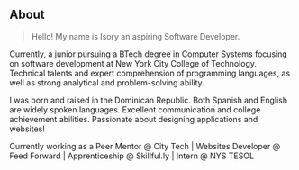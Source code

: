 ## About

> Hello! My name is Isory an aspiring Software Developer.

Currently, a junior pursuing a BTech degree in Computer Systems focusing on software development at New York City College of Technology. Technical talents and expert comprehension of programming languages, as well as strong analytical and problem-solving ability.

I was born and raised in the Dominican Republic. Both Spanish and English are widely spoken languages. Excellent communication and college achievement abilities. Passionate about designing applications and websites!

Currently working as a Peer Mentor @ City Tech | Websites Developer @ Feed Forward | Apprenticeship @ Skillful.ly | Intern @ NYS TESOL

